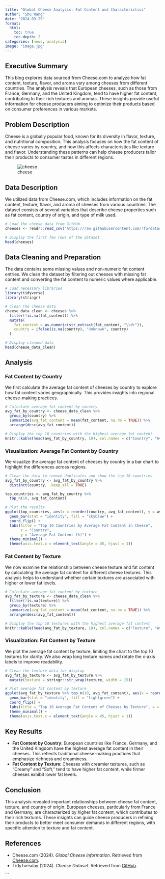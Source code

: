 ```yaml
---
title: "Global Cheese Analysis: Fat Content and Characteristics"
author: "Shu Wang"
date: "2024-09-29"
format:
  html:
    toc: true
    toc-depth: 2
categories: [news, analysis]
image: "image.jpg"
---
```


## Executive Summary

This blog explores data sourced from Cheese.com to analyze how fat content, texture, flavor, and aroma vary among cheeses from different countries. The analysis reveals that European cheeses, such as those from France, Germany, and the United Kingdom, tend to have higher fat content, contributing to their rich textures and aromas. These insights provide useful information for cheese producers aiming to optimize their products based on consumer preferences in various markets.

## Problem Description

Cheese is a globally popular food, known for its diversity in flavor, texture, and nutritional composition. This analysis focuses on how the fat content of cheese varies by country, and how this affects characteristics like texture and flavor. Understanding these patterns can help cheese producers tailor their products to consumer tastes in different regions.

![cheese](cheese.jpg)

## Data Description

We utilized data from Cheese.com, which includes information on the fat content, texture, flavor, and aroma of cheeses from various countries. The dataset consists of several variables that describe cheese properties such as fat content, country of origin, and type of milk used.

```r
# Load the cheese data from GitHub
cheeses <- readr::read_csv('https://raw.githubusercontent.com/rfordatascience/tidytuesday/master/data/2024/2024-06-04/cheeses.csv')

# Display the first few rows of the dataset
head(cheeses)
```

## Data Cleaning and Preparation

The data contains some missing values and non-numeric fat content entries. We clean the dataset by filtering out cheeses with missing fat content and converting the fat content to numeric values where applicable.

```r
# Load necessary libraries
library(tidyverse)
library(stringr)

# Clean the cheese data
cheese_data_clean <- cheeses %>%
  filter(!is.na(fat_content)) %>%
  mutate(
    fat_content = as.numeric(str_extract(fat_content, "\\d+")),
    country = ifelse(is.na(country), "Unknown", country)
  )

# Display cleaned data
head(cheese_data_clean)
```

## Analysis

### Fat Content by Country

We first calculate the average fat content of cheeses by country to explore how fat content varies geographically. This provides insights into regional cheese-making practices.

```r
# Calculate average fat content by country
avg_fat_by_country <- cheese_data_clean %>%
  group_by(country) %>%
  summarize(avg_fat_content = mean(fat_content, na.rm = TRUE)) %>%
  arrange(desc(avg_fat_content))

# Display the top 10 countries with the highest average fat content
knitr::kable(head(avg_fat_by_country, 10), col.names = c("Country", "Average Fat Content (%)"))
```

### Visualization: Average Fat Content by Country

We visualize the average fat content of cheeses by country in a bar chart to highlight the differences across regions.

```r
# Clean the data to remove duplicates and show the top 10 countries
avg_fat_by_country <- avg_fat_by_country %>%
  distinct(country, .keep_all = TRUE)

top_countries <- avg_fat_by_country %>%
  top_n(10, avg_fat_content)

# Plot the results
ggplot(top_countries, aes(x = reorder(country, avg_fat_content), y = avg_fat_content)) +
  geom_bar(stat = "identity", fill = "skyblue") +
  coord_flip() +
  labs(title = "Top 10 Countries by Average Fat Content in Cheese", 
       x = "Country", 
       y = "Average Fat Content (%)") +
  theme_minimal() +
  theme(axis.text.x = element_text(angle = 45, hjust = 1))
```

### Fat Content by Texture

We now examine the relationship between cheese texture and fat content by calculating the average fat content for different cheese textures. This analysis helps to understand whether certain textures are associated with higher or lower fat levels.

```r
# Calculate average fat content by texture
avg_fat_by_texture <- cheese_data_clean %>%
  filter(!is.na(texture)) %>%
  group_by(texture) %>%
  summarize(avg_fat_content = mean(fat_content, na.rm = TRUE)) %>%
  arrange(desc(avg_fat_content))

# Display the top 10 textures with the highest average fat content
knitr::kable(head(avg_fat_by_texture, 10), col.names = c("Texture", "Average Fat Content (%)"))
```

### Visualization: Fat Content by Texture

We plot the average fat content by texture, limiting the chart to the top 10 textures for clarity. We also wrap long texture names and rotate the x-axis labels to improve readability.

```r
# Clean the texture data for display
avg_fat_by_texture <- avg_fat_by_texture %>%
  mutate(texture = stringr::str_wrap(texture, width = 15))

# Plot average fat content by texture
ggplot(avg_fat_by_texture %>% top_n(10, avg_fat_content), aes(x = reorder(texture, avg_fat_content), y = avg_fat_content)) +
  geom_bar(stat = "identity", fill = "lightgreen") +
  coord_flip() +
  labs(title = "Top 10 Average Fat Content of Cheeses by Texture", x = "Texture", y = "Average Fat Content (%)") +
  theme_minimal() +
  theme(axis.text.x = element_text(angle = 45, hjust = 1))
```

## Key Results

- **Fat Content by Country**: European countries like France, Germany, and the United Kingdom have the highest average fat content in their cheeses. This reflects traditional cheese-making practices that emphasize richness and creaminess.
- **Fat Content by Texture**: Cheeses with creamier textures, such as "Creamy" and "Soft," tend to have higher fat content, while firmer cheeses exhibit lower fat levels.

## Conclusion

This analysis revealed important relationships between cheese fat content, texture, and country of origin. European cheeses, particularly from France and Germany, are characterized by higher fat content, which contributes to their rich textures. These insights can guide cheese producers in refining their products to better meet consumer demands in different regions, with specific attention to texture and fat content.

## References

- Cheese.com (2024). *Global Cheese Information*. Retrieved from [Cheese.com](https://www.cheese.com/).
- TidyTuesday (2024). *Cheese Dataset*. Retrieved from [GitHub](https://github.com/rfordatascience/tidytuesday/tree/master/data/2024/2024-06-04).

```

